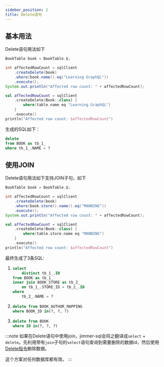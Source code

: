 ```yaml
---
sidebar_position: 2
title: Delete语句
---
```



## 基本用法

Delete语句用法如下

<Tabs groupId="language">
<TabItem value="java" label="Java">

```java
BookTable book = BookTable.$;

int affectedRowCount = sqlClient
    .createDelete(book)
    .where(book.name().eq("Learning GraphQL"))
    .execute();
System.out.println("Affected row count: " + affectedRowCount);
```

</TabItem>
<TabItem value="kotlin" label="Kotlin">

```kotlin
val affectedRowCount = sqlClient
    .createDelete(Book::class) {
        where(table.name eq "Learning GraphQL")
    }
    .execute()
println("Affected row count: $affectedRowCount")
```

</TabItem>
</Tabs>

生成的SQL如下：
```sql
delete 
from BOOK as tb_1_ 
where tb_1_.NAME = ?
```

## 使用JOIN

Delete语句用法如下支持JOIN子句，如下

<Tabs groupId="language">
<TabItem value="java" label="Java">

```java
BookTable book = BookTable.$;

int affectedRowCount = sqlClient
    .createDelete(book)
    .where(book.store().name().eq("MANNING"))
    .execute();
System.out.println("Affected row count: " + affectedRowCount);
```

</TabItem>
<TabItem value="kotlin" label="Kotlin">

```kotlin
val affectedRowCount = sqlClient
    .createDelete(Book::class) {
        where(table.store.name eq "MANNING")
    }
    .execute()
println("Affected row count: $affectedRowCount")
```

</TabItem>
</Tabs>

最终生成了3条SQL:

1. 
    ```sql
    select 
        distinct tb_1_.ID 
    from BOOK as tb_1_ 
    inner join BOOK_STORE as tb_2_ 
        on tb_1_.STORE_ID = tb_2_.ID 
    where 
        tb_2_.NAME = ?
    ```

2. 
    ```sql
    delete from BOOK_AUTHOR_MAPPING 
    where BOOK_ID in(?, ?, ?)
    ```
3. 
    ```sql
    delete from BOOK 
    where ID in(?, ?, ?)
    ```

:::note
如果在Delete语句中使用join，jimmer-sql会将之翻译成`select` + `delete`。先利用带有`join`子句的`select`语句查询到需要删除的数据id，然后使用[Delete指令](./delete-command)删除数据。

这个方案对任何数据库都有效。
:::
